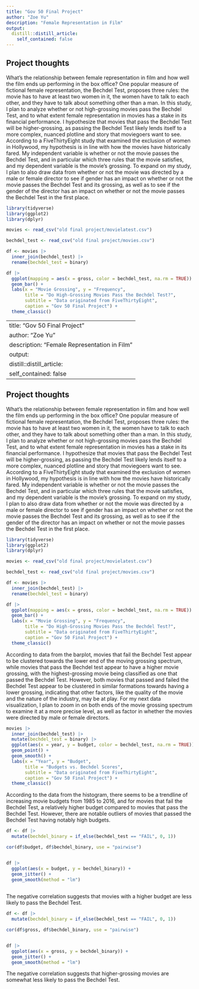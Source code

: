 ```yaml
---
title: "Gov 50 Final Project"
author: "Zoe Yu"
description: "Female Representation in Film"
output:
  distill::distill_article:
    self_contained: false
---
```




## Project thoughts

What's the relationship between female representation in film and how well the film ends up performing in the box office? One popular measure of fictional female representation, the Bechdel Test, proposes three rules: the movie has to have at least two women in it, the women have to talk to each other, and they have to talk about something other than a man. In this study, I plan to analyze whether or not high-grossing movies pass the Bechdel Test, and to what extent female representation in movies has a stake in its financial performance. I hypothesize that movies that pass the Bechdel Test will be higher-grossing, as passing the Bechdel Test likely lends itself to a more complex, nuanced plotline and story that moviegoers want to see. According to a FiveThirtyEight study that examined the exclusion of women in Hollywood, my hypothesis is in line with how the movies have historically fared. My independent variable is whether or not the movie passes the Bechdel Test, and in particular which three rules that the movie satisfies, and my dependent variable is the movie's grossing. To expand on my study, I plan to also draw data from whether or not the movie was directed by a male or female director to see if gender has an impact on whether or not the movie passes the Bechdel Test and its grossing, as well as to see if the gender of the director has an impact on whether or not the movie passes the Bechdel Test in the first place. 

```r
library(tidyverse)
library(ggplot2)
library(dplyr)
```

```r
movies <- read_csv("old final project/movielatest.csv")

bechdel_test <- read_csv("old final project/movies.csv")

df <- movies |>
  inner_join(bechdel_test) |>
  rename(bechdel_test = binary)

df |>
  ggplot(mapping = aes(x = gross, color = bechdel_test, na.rm = TRUE)) + 
  geom_bar() +
  labs(x = "Movie Grossing", y = "Frequency",
       title = "Do High-Grossing Movies Pass the Bechdel Test?",
       subtitle = "Data originated from FiveThirtyEight",
       caption = "Gov 50 Final Project") +
  theme_classic()
```
---
title: "Gov 50 Final Project"
author: "Zoe Yu"
description: "Female Representation in Film"
output:
  distill::distill_article:
    self_contained: false
---



## Project thoughts

What's the relationship between female representation in film and how well the film ends up performing in the box office? One popular measure of fictional female representation, the Bechdel Test, proposes three rules: the movie has to have at least two women in it, the women have to talk to each other, and they have to talk about something other than a man. In this study, I plan to analyze whether or not high-grossing movies pass the Bechdel Test, and to what extent female representation in movies has a stake in its financial performance. I hypothesize that movies that pass the Bechdel Test will be higher-grossing, as passing the Bechdel Test likely lends itself to a more complex, nuanced plotline and story that moviegoers want to see. According to a FiveThirtyEight study that examined the exclusion of women in Hollywood, my hypothesis is in line with how the movies have historically fared. My independent variable is whether or not the movie passes the Bechdel Test, and in particular which three rules that the movie satisfies, and my dependent variable is the movie's grossing. To expand on my study, I plan to also draw data from whether or not the movie was directed by a male or female director to see if gender has an impact on whether or not the movie passes the Bechdel Test and its grossing, as well as to see if the gender of the director has an impact on whether or not the movie passes the Bechdel Test in the first place. 

```r
library(tidyverse)
library(ggplot2)
library(dplyr)
```

```r
movies <- read_csv("old final project/movielatest.csv")

bechdel_test <- read_csv("old final project/movies.csv")

df <- movies |>
  inner_join(bechdel_test) |>
  rename(bechdel_test = binary)

df |>
  ggplot(mapping = aes(x = gross, color = bechdel_test, na.rm = TRUE)) + 
  geom_bar() +
  labs(x = "Movie Grossing", y = "Frequency",
       title = "Do High-Grossing Movies Pass the Bechdel Test?",
       subtitle = "Data originated from FiveThirtyEight",
       caption = "Gov 50 Final Project") +
  theme_classic()
```
According to data from the barplot, movies that fail the Bechdel Test appear to be clustered towards the lower end of the moving grossing spectrum, while movies that pass the Bechdel test appear to have a higher movie grossing, with the highest-grossing movie being classified as one that passed the Bechdel Test. However, both movies that passed and failed the Bechdel Test appear to be clustered in similar formations towards having a lower grossing, indicating that other factors, like the quality of the movie and the nature of the industry, may be at play. For my next data visualization, I plan to zoom in on both ends of the movie grossing spectrum to examine it at a more precise level, as well as factor in whether the movies were directed by male or female directors.

```r
movies |>
  inner_join(bechdel_test) |>
  mutate(bechdel_test = binary) |>
  ggplot(aes(x = year, y = budget, color = bechdel_test, na.rm = TRUE)) +
  geom_point() +
  geom_smooth() +
  labs(x = "Year", y = "Budget",
       title = "Budgets vs. Bechdel Scores", 
       subtitle = "Data originated from FiveThirtyEight",
       caption = "Gov 50 Final Project") +
  theme_classic()
```
According to the data from the histogram, there seems to be a trendline of increasing movie budgets from 1985 to 2016, and for movies that fail the Bechdel Test, a relatively higher budget compared to movies that pass the Bechdel Test. However, there are notable outliers of movies that passed the Bechdel Test having notably high budgets.

```r
df <- df |>
  mutate(bechdel_binary = if_else(bechdel_test == "FAIL", 0, 1))

cor(df$budget, df$bechdel_binary, use = "pairwise")


df |>
  ggplot(aes(x = budget, y = bechdel_binary)) +
  geom_jitter() + 
  geom_smooth(method = "lm")
  


```
The negative correlation suggests that movies with a higher budget are less likely to pass the Bechdel Test.

```r
df <- df |>
  mutate(bechdel_binary = if_else(bechdel_test == "FAIL", 0, 1))

cor(df$gross, df$bechdel_binary, use = "pairwise")


df |>
  ggplot(aes(x = gross, y = bechdel_binary)) +
  geom_jitter() + 
  geom_smooth(method = "lm")
```
The negative correlation suggests that higher-grossing movies are somewhat less likely to pass the Bechdel Test.
